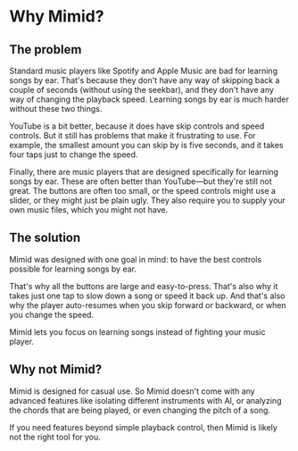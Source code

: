 # Why Mimid?

## The problem

Standard music players like Spotify and Apple Music are bad for learning songs by ear.
That's because they don't have any way of skipping back a couple of seconds (without using the seekbar),
and they don't have any way of changing the playback speed.
Learning songs by ear is much harder without these two things.

YouTube is a bit better, because it does have skip controls and speed controls.
But it still has problems that make it frustrating to use.
For example, the smallest amount you can skip by is five seconds,
and it takes four taps just to change the speed.

Finally, there are music players that are designed specifically for learning songs by ear.
These are often better than YouTube—but they're still not great.
The buttons are often too small, or the speed controls might use a slider, or they might just be plain ugly.
They also require you to supply your own music files, which you might not have.

## The solution

Mimid was designed with one goal in mind:
to have the best controls possible for learning songs by ear.

That's why all the buttons are large and easy-to-press.
That's also why it takes just one tap to slow down a song or speed it back up.
And that's also why the player auto-resumes when you skip forward or backward, or when you change the speed.

Mimid lets you focus on learning songs instead of fighting your music player.

## Why not Mimid?

Mimid is designed for casual use.
So Mimid doesn't come with any advanced features like isolating different instruments with AI,
or analyzing the chords that are being played, or even changing the pitch of a song.

If you need features beyond simple playback control, then Mimid is likely not the right tool for you.
